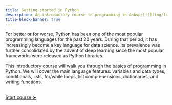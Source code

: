 ```yaml
---
title: Getting started in Python
description: An introductory course to programming in &nbsp;[![](img/logo_python.svg){width="1.3em" fig-alt="noshadow"}](https://www.python.org/)
title-block-banner: true
---
```


:::{.topdef}

For better or for worse, Python has been one of the most popular programming languages for the past 20 years. During that period, it has increasingly become a key language for data science. Its prevalence was further consolidated by the advent of deep learning since the most popular frameworks were released as Python libraries.

This introductory course will walk you through the basics of programming in Python. We will cover the main language features: variables and data types, conditionals, lists, for/while loops, list comprehensions, dictionaries, and writing functions.

:::

<br>
[[Start course ➤](intro_python.qmd)]{.topinline}
